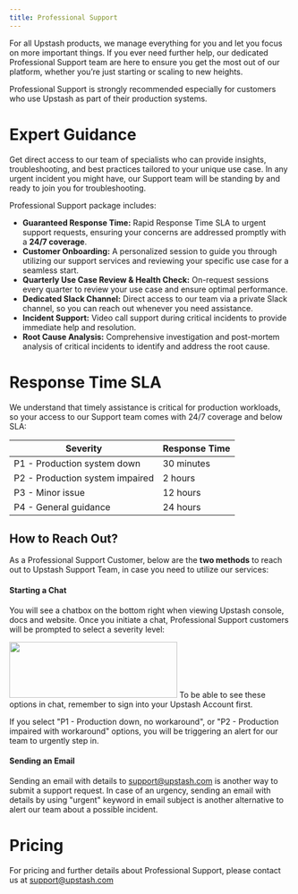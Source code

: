 ```yaml
---
title: Professional Support
---
```


For all Upstash products, we manage everything for you and let you focus on more important things. If you ever need further help, our dedicated Professional Support team are here to ensure you get the most out of our platform, whether you’re just starting or scaling to new heights.

Professional Support is strongly recommended especially for customers who use Upstash as part of their production systems.

# Expert Guidance
Get direct access to our team of specialists who can provide insights, troubleshooting, and best practices tailored to your unique use case. In any urgent incident you might have, our Support team will be standing by and ready to join you for troubleshooting.

Professional Support package includes:

- **Guaranteed Response Time:** Rapid Response Time SLA to urgent support requests, ensuring your concerns are addressed promptly with a **24/7 coverage**.
- **Customer Onboarding:** A personalized session to guide you through utilizing our support services and reviewing your specific use case for a seamless start.
- **Quarterly Use Case Review & Health Check:** On-request sessions every quarter to review your use case and ensure optimal performance.
- **Dedicated Slack Channel:** Direct access to our team via a private Slack channel, so you can reach out whenever you need assistance.
- **Incident Support:** Video call support during critical incidents to provide immediate help and resolution.
- **Root Cause Analysis:** Comprehensive investigation and post-mortem analysis of critical incidents to identify and address the root cause.


# Response Time SLA
We understand that timely assistance is critical for production workloads, so your access to our Support team comes with 24/7 coverage and below SLA:

| Severity | Response Time |
| -------- | --------------|
| P1 - Production system down | 30 minutes |
| P2 - Production system impaired | 2 hours |
| P3 - Minor issue | 12 hours |
| P4 - General guidance | 24 hours |


## How to Reach Out?
As a Professional Support Customer, below are the **two methods** to reach out to Upstash Support Team, in case you need to utilize our services:

#### Starting a Chat
You will see a chatbox on the bottom right when viewing Upstash console, docs and website. Once you initiate a chat, Professional Support customers will be prompted to select a severity level:

<img noZoom width="300" height="100" src="/img/pro-support/image.png" />

<Note>
To be able to see these options in chat, remember to sign into your Upstash Account first.
</Note>

If you select "P1 - Production down, no workaround", or "P2 - Production impaired with workaround" options, you will be triggering an alert for our team to urgently step in.

#### Sending an Email
Sending an email with details to support@upstash.com is another way to submit a support request. In case of an urgency, sending an email with details by using "urgent" keyword in email subject is another alternative to alert our team about a possible incident.


# Pricing
For pricing and further details about Professional Support, please contact us at support@upstash.com
